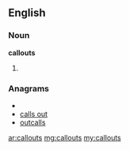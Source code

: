 ==English==
===Noun===
'''callouts'''
#{{plural of|callout}}

===Anagrams===
* {{alphagram|acllostu}}
* [[calls out#English|calls out]]
* [[outcalls#English|outcalls]]

[[ar:callouts]]
[[mg:callouts]]
[[my:callouts]]
